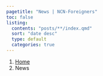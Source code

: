 ```yaml
---
pagetitle: "News | NCN-Foreigners"
toc: false
listing:
  contents: "posts/**/index.qmd"
  sort: "date desc"
  type: default
  categories: true
---
```


```{=html}
<nav aria-label="breadcrumb">
  <ol class="breadcrumb">
    <li class="breadcrumb-item"><a href="index.html">Home</a></li>
    <li class="breadcrumb-item active" aria-current="page">News</li>
  </ol>
</nav>
```
